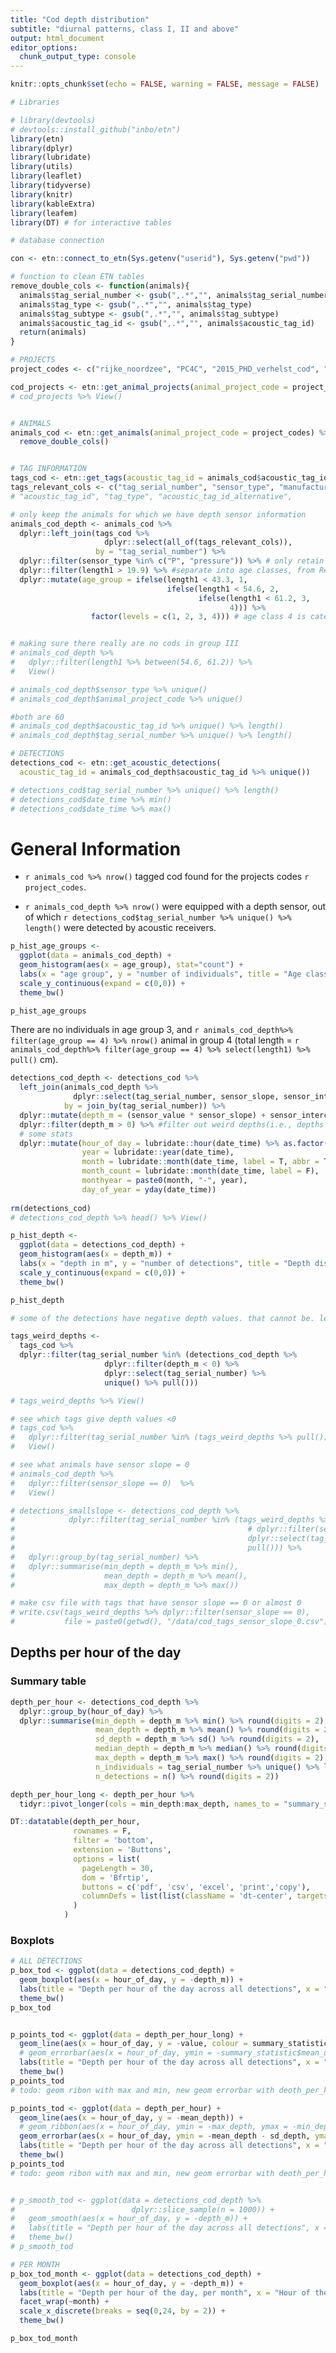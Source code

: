 ```yaml
---
title: "Cod depth distribution"
subtitle: "diurnal patterns, class I, II and above"
output: html_document
editor_options: 
  chunk_output_type: console
---
```



```r
knitr::opts_chunk$set(echo = FALSE, warning = FALSE, message = FALSE)

# Libraries 

# library(devtools)
# devtools::install_github("inbo/etn")
library(etn)
library(dplyr)
library(lubridate)
library(utils)
library(leaflet)
library(tidyverse)
library(knitr)
library(kableExtra)
library(leafem)
library(DT) # for interactive tables

# database connection

con <- etn::connect_to_etn(Sys.getenv("userid"), Sys.getenv("pwd"))

# function to clean ETN tables
remove_double_cols <- function(animals){
  animals$tag_serial_number <- gsub(",.*","", animals$tag_serial_number)
  animals$tag_type <- gsub(",.*","", animals$tag_type)
  animals$tag_subtype <- gsub(",.*","", animals$tag_subtype)
  animals$acoustic_tag_id <- gsub(",.*","", animals$acoustic_tag_id)
  return(animals)
}

```

```r

# PROJECTS
project_codes <- c("rijke_noordzee", "PC4C", "2015_PHD_verhelst_cod", "2010_PHD_Reubens", "codnoise")

cod_projects <- etn::get_animal_projects(animal_project_code = project_codes)
# cod_projects %>% View()


# ANIMALS
animals_cod <- etn::get_animals(animal_project_code = project_codes) %>%
  remove_double_cols()


# TAG INFORMATION
tags_cod <- etn::get_tags(acoustic_tag_id = animals_cod$acoustic_tag_id)
tags_relevant_cols <- c("tag_serial_number", "sensor_type", "manufacturer", "model", "frequency", "status", "battery_estimated_life", "activation_date", "battery_estimated_end_date", "sensor_slope", "sensor_intercept", "sensor_range", "sensor_unit", "sensor_transmit_ratio", "accelerometer_algorithm", "sensor_transmit_ratio", "owner_pi", "step1_min_delay", "step1_max_delay", "step1_duration", "step1_acceleration_duration")
# "acoustic_tag_id", "tag_type", "acoustic_tag_id_alternative",

# only keep the animals for which we have depth sensor information
animals_cod_depth <- animals_cod %>%
  dplyr::left_join(tags_cod %>% 
                     dplyr::select(all_of(tags_relevant_cols)),
                   by = "tag_serial_number") %>%
  dplyr::filter(sensor_type %in% c("P", "pressure")) %>% # only retain sensor types "P"/"pressure"
  dplyr::filter(length1 > 19.9) %>% #separate into age classes, from Reubens et al., 2013 (Mar. Env. Res.)
  dplyr::mutate(age_group = ifelse(length1 < 43.3, 1, 
                                   ifelse(length1 < 54.6, 2, 
                                          ifelse(length1 < 61.2, 3,
                                                 4))) %>%
                  factor(levels = c(1, 2, 3, 4))) # age class 4 is categorized as all cod longer than 61.2 cm


# making sure there really are no cods in group III
# animals_cod_depth %>% 
#   dplyr::filter(length1 %>% between(54.6, 61.2)) %>% 
#   View()

# animals_cod_depth$sensor_type %>% unique()
# animals_cod_depth$animal_project_code %>% unique()

#both are 60
# animals_cod_depth$acoustic_tag_id %>% unique() %>% length() 
# animals_cod_depth$tag_serial_number %>% unique() %>% length()

# DETECTIONS
detections_cod <- etn::get_acoustic_detections(
  acoustic_tag_id = animals_cod_depth$acoustic_tag_id %>% unique())

# detections_cod$tag_serial_number %>% unique() %>% length()
# detections_cod$date_time %>% min()
# detections_cod$date_time %>% max()

```

# General Information

* `r animals_cod %>% nrow()` tagged cod found for the projects codes `r project_codes`.

* `r animals_cod_depth %>% nrow()` were equipped with a depth sensor, out of which `r detections_cod$tag_serial_number %>% unique() %>% length()` were detected by acoustic receivers.

<!-- * `r animals_cod$acoustic_tag_id %>% unique() %>% length()` unique acoustic tag ids are in the cod data, and no NAs. To me that looks like some acoustic tag ids are double, just fyi. -->

```r
p_hist_age_groups <- 
  ggplot(data = animals_cod_depth) +
  geom_histogram(aes(x = age_group), stat="count") + 
  labs(x = "age group", y = "number of individuals", title = "Age class distribution") +
  scale_y_continuous(expand = c(0,0)) +
  theme_bw()

p_hist_age_groups
```
There are no individuals in age group 3, and `r animals_cod_depth%>% filter(age_group == 4) %>% nrow()` animal in group 4 (total length = `r animals_cod_depth%>% filter(age_group == 4) %>% select(length1) %>% pull()` cm).


```r

detections_cod_depth <- detections_cod %>%
  left_join(animals_cod_depth %>% 
              dplyr::select(tag_serial_number, sensor_slope, sensor_intercept),
            by = join_by(tag_serial_number)) %>%
  dplyr::mutate(depth_m = (sensor_value * sensor_slope) + sensor_intercept) %>% #calc depth
  dplyr::filter(depth_m > 0) %>% #filter out weird depths(i.e., depths < 0)
  # some stats
  dplyr::mutate(hour_of_day = lubridate::hour(date_time) %>% as.factor(),
                year = lubridate::year(date_time),
                month = lubridate::month(date_time, label = T, abbr = T),
                month_count = lubridate::month(date_time, label = F),
                monthyear = paste0(month, "-", year),
                day_of_year = yday(date_time))
  
rm(detections_cod)
# detections_cod_depth %>% head() %>% View()

p_hist_depth <- 
  ggplot(data = detections_cod_depth) +
  geom_histogram(aes(x = depth_m)) + 
  labs(x = "depth in m", y = "number of detections", title = "Depth distribution of detections") +
  scale_y_continuous(expand = c(0,0)) +
  theme_bw()

p_hist_depth

# some of the detections have negative depth values. that cannot be. let's investigate why that is

tags_weird_depths <- 
  tags_cod %>%
  dplyr::filter(tag_serial_number %in% (detections_cod_depth %>% 
                     dplyr::filter(depth_m < 0) %>%
                     dplyr::select(tag_serial_number) %>% 
                     unique() %>% pull()))

# tags_weird_depths %>% View()

# see which tags give depth values <0
# tags_cod %>% 
#   dplyr::filter(tag_serial_number %in% (tags_weird_depths %>% pull())) %>%
#   View()

# see what animals have sensor slope = 0
# animals_cod_depth %>% 
#   dplyr::filter(sensor_slope == 0)  %>%
#   View()

# detections_smallslope <- detections_cod_depth %>%
#            dplyr::filter(tag_serial_number %in% (tags_weird_depths %>% 
#                                                    # dplyr::filter(sensor_slope != 0) %>% 
#                                                    dplyr::select(tag_serial_number) %>% 
#                                                    pull())) %>%
#   dplyr::group_by(tag_serial_number) %>%
#   dplyr::summarise(min_depth = depth_m %>% min(),
#                    mean_depth = depth_m %>% mean(),
#                    max_depth = depth_m %>% max())

# make csv file with tags that have sensor slope == 0 or almost 0
# write.csv(tags_weird_depths %>% dplyr::filter(sensor_slope == 0), 
#           file = paste0(getwd(), "/data/cod_tags_sensor_slope_0.csv"))

```

## Depths per hour of the day

### Summary table

```r

depth_per_hour <- detections_cod_depth %>%
  dplyr::group_by(hour_of_day) %>%
  dplyr::summarise(min_depth = depth_m %>% min() %>% round(digits = 2),
                   mean_depth = depth_m %>% mean() %>% round(digits = 2),
                   sd_depth = depth_m %>% sd() %>% round(digits = 2),
                   median_depth = depth_m %>% median() %>% round(digits = 2),
                   max_depth = depth_m %>% max() %>% round(digits = 2),
                   n_individuals = tag_serial_number %>% unique() %>% length() %>% round(digits = 2),
                   n_detections = n() %>% round(digits = 2))

depth_per_hour_long <- depth_per_hour %>%
  tidyr::pivot_longer(cols = min_depth:max_depth, names_to = "summary_statistic", values_to = "value")

DT::datatable(depth_per_hour,
              rownames = F,
              filter = 'bottom',
              extension = 'Buttons',
              options = list(
                pageLength = 30, 
                dom = 'Bfrtip',
                buttons = c('pdf', 'csv', 'excel', 'print','copy'),
                columnDefs = list(list(className = 'dt-center', targets = '_all'))
              )
            )

```

### Boxplots

```r
# ALL DETECTIONS
p_box_tod <- ggplot(data = detections_cod_depth) +
  geom_boxplot(aes(x = hour_of_day, y = -depth_m)) +
  labs(title = "Depth per hour of the day across all detections", x = "Hour of the day", y = "Depth in m") +
  theme_bw()
p_box_tod


p_points_tod <- ggplot(data = depth_per_hour_long) +
  geom_line(aes(x = hour_of_day, y = -value, colour = summary_statistic)) +
  # geom_errorbar(aes(x = hour_of_day, ymin = -summary_statistic$mean_depth - summary_statistic$sd_depth, ymax = -summary_statistic$mean_depth + summary_statistic$sd_depth))+
  labs(title = "Depth per hour of the day across all detections", x = "Hour of the day", y = "Depth in m", colour = "") +
  theme_bw()
p_points_tod
# todo: geom ribon with max and min, new geom errorbar with deoth_per_hour (not the long df())

p_points_tod <- ggplot(data = depth_per_hour) +
  geom_line(aes(x = hour_of_day, y = -mean_depth)) +
  # geom_ribbon(aes(x = hour_of_day, ymin = -max_depth, ymax = -min_depth)) +
  geom_errorbar(aes(x = hour_of_day, ymin = -mean_depth - sd_depth, ymax = -mean_depth + sd_depth)) +
  labs(title = "Depth per hour of the day across all detections", x = "Hour of the day", y = "Depth in m") +
  theme_bw()
p_points_tod
# todo: geom ribon with max and min, new geom errorbar with deoth_per_hour (not the long df())


# p_smooth_tod <- ggplot(data = detections_cod_depth %>%
#                          dplyr::slice_sample(n = 1000)) +
#   geom_smooth(aes(x = hour_of_day, y = -depth_m)) +
#   labs(title = "Depth per hour of the day across all detections", x = "Hour of the day", y = "Depth in m") +
#   theme_bw()
# p_smooth_tod

# PER MONTH
p_box_tod_month <- ggplot(data = detections_cod_depth) +
  geom_boxplot(aes(x = hour_of_day, y = -depth_m)) +
  labs(title = "Depth per hour of the day, per month", x = "Hour of the day", y = "Depth in m") +
  facet_wrap(~month) +
  scale_x_discrete(breaks = seq(0,24, by = 2)) +
  theme_bw()

p_box_tod_month



```

